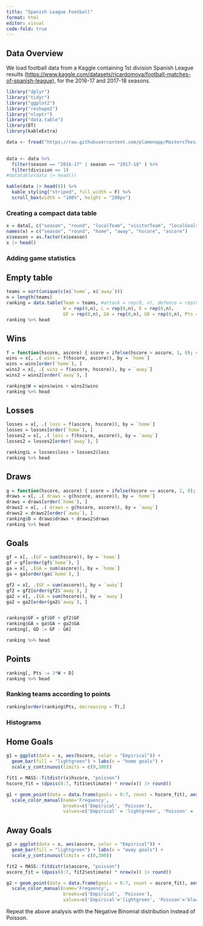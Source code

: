 ```yaml
---
title: "Spanish League Football"
format: html
editor: visual
code-fold: true
---
```


## Data Overview

We load football data from a Kaggle containing 1st division Spanish League results (<https://www.kaggle.com/datasets/ricardomoya/football-matches-of-spanish-league>), for the 2016-17 and 2017-18 seasons.

```r
library("dplyr")
library("tidyr")
library("ggplot2")
library("reshape2")
library("nloptr")
library("data.table")
library(DT)
library(kableExtra)

data <- fread("https://raw.githubusercontent.com/plamenapp/MastersThesis/master/FMEL_Dataset.csv")
 

data <- data %>%
  filter(season == "2016-17" | season == "2017-18" ) %>%
  filter(division == 1) 
#datatable(data |> head())

kable(data |> head(6)) %>%
  kable_styling("striped", full_width = F) %>%
  scroll_box(width = "100%", height = "200px")
```

### Creating a compact data table

```r
x = data[, c("season", "round", "localTeam", "visitorTeam", "localGoals", "visitorGoals")]
names(x) = c("season", "round", "home", "away", "hscore", "ascore")
x$season = as.factor(x$season)
x |> head()
```

### Adding game statistics

::: panel-tabset
## Empty table

```r
teams = sort(unique(c(x$`home`, x$`away`)))
n = length(teams)
ranking = data.table(Team = teams, #attack = rep(0, n), defence = rep(0,n), total = rep(0,n),
                     W = rep(0,n), L = rep(0,n), D = rep(0,n), 
                     GF = rep(0,n), GA = rep(0,n), GD = rep(0,n), Pts = rep(0,n))
ranking %>% head
```

## Wins

```r
f = function(hscore, ascore) { score = ifelse(hscore > ascore, 1, 0); sum(score);}
wins = x[, .( wins = f(hscore, ascore)), by = `home`]
wins = wins[order(`home`), ]
wins2 = x[, .( wins = f(ascore, hscore)), by = `away`]
wins2 = wins2[order(`away`), ]

ranking$W = wins$wins + wins2$wins
ranking %>% head
```

## Losses

```r
losses = x[, .( loss = f(ascore, hscore)), by = `home`]
losses = losses[order(`home`), ]
losses2 = x[, .( loss = f(hscore, ascore)), by = `away`]
losses2 = losses2[order(`away`), ]

ranking$L = losses$loss + losses2$loss
ranking %>% head
```

## Draws

```r
g = function(hscore, ascore) { score = ifelse(hscore == ascore, 1, 0); sum(score);}
draws = x[, .( draws = g(hscore, ascore)), by = `home`]
draws = draws[order(`home`), ]
draws2 = x[, .( draws = g(hscore, ascore)), by = `away`]
draws2 = draws2[order(`away`), ]
ranking$D = draws$draws + draws2$draws
ranking %>% head
```

## Goals

```r
gf = x[, .(GF = sum(hscore)), by = `home`]
gf = gf[order(gf$`home`), ]
ga = x[, .(GA = sum(ascore)), by = `home`]
ga = ga[order(ga$`home`), ]

gf2 = x[, .(GF = sum(ascore)), by = `away`]
gf2 = gf2[order(gf2$`away`), ]
ga2 = x[, .(GA = sum(hscore)), by = `away`]
ga2 = ga2[order(ga2$`away`), ]


ranking$GF = gf$GF + gf2$GF
ranking$GA = ga$GA + ga2$GA
ranking[, GD := GF - GA]

ranking %>% head
```

## Points

```r
ranking[, Pts := 3*W + D]
ranking %>% head
```
:::


### Ranking teams according to points

```r
ranking[order(ranking$Pts, decreasing = T),]
```

### Histograms

::: panel-tabset

## Home Goals

```r
g1 = ggplot(data = x, aes(hscore, color = "Empirical")) + 
  geom_bar(fill = "lightgreen") + labs(x = "home goals") +
  scale_y_continuous(limits = c(0,300))

fit1 = MASS::fitdistr(x$hscore, "poisson")
hscore_fit = (dpois(0:7, fit1$estimate) * nrow(x)) |> round()

g1 + geom_point(data = data.frame(goals = 0:7, count = hscore_fit), aes(goals, count, color = "Poisson")) +
  scale_color_manual(name='Frequency',
                     breaks=c('Empirical', 'Poisson'),
                     values=c('Empirical' = 'lightgreen', 'Poisson' = 'black'))
```

## Away Goals

```r
g2 = ggplot(data = x, aes(ascore, color = "Empirical")) + 
  geom_bar(fill = "lightgreen") + labs(x = "away goals") +
  scale_y_continuous(limits = c(0,300))

fit2 = MASS::fitdistr(x$ascore, "poisson")
ascore_fit = (dpois(0:7, fit2$estimate) * nrow(x)) |> round()

g2 + geom_point(data = data.frame(goals = 0:7, count = ascore_fit), aes(goals, count, color = "Poisson")) +
  scale_color_manual(name='Frequency',
                     breaks=c('Empirical', 'Poisson'),
                     values=c('Empirical'='lightgreen', 'Poisson'='black'))
```

:::


::: {#exr-neg_bin}
Repeat the above analysis with the Negative Binomial distribution instead of Poisson. 
:::








